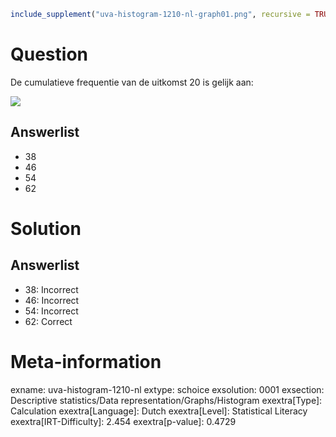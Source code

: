 ```r
include_supplement("uva-histogram-1210-nl-graph01.png", recursive = TRUE)
```

Question
========

De cumulatieve frequentie van de uitkomst 20 is gelijk aan:

![](uva-histogram-1210-nl-graph01.png)

Answerlist
----------

* 38
* 46
* 54
* 62

Solution
========

Answerlist
----------

* 38: Incorrect
* 46: Incorrect
* 54: Incorrect
* 62: Correct

Meta-information
================
exname: uva-histogram-1210-nl
extype: schoice
exsolution: 0001
exsection: Descriptive statistics/Data representation/Graphs/Histogram
exextra[Type]: Calculation
exextra[Language]: Dutch
exextra[Level]: Statistical Literacy
exextra[IRT-Difficulty]: 2.454
exextra[p-value]: 0.4729
